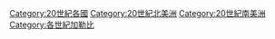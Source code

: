 [[Category:20世紀各國|Category:20世紀各國]]
[[Category:20世紀北美洲|Category:20世紀北美洲]]
[[Category:20世紀南美洲|Category:20世紀南美洲]]
[[Category:各世紀加勒比|Category:各世紀加勒比]]